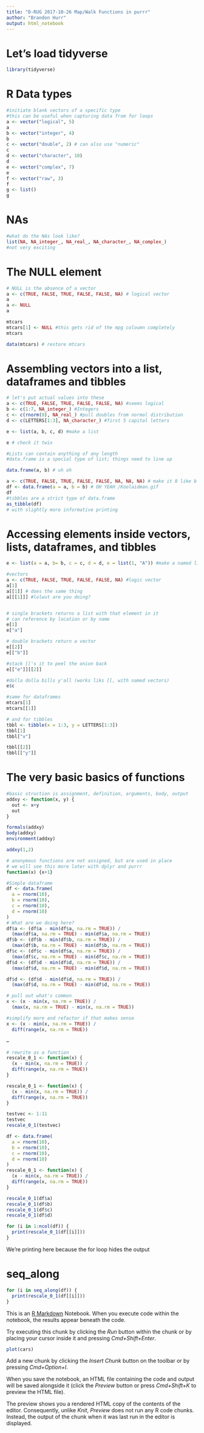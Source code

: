 ```yaml
---
title: "D-RUG 2017-10-26 Map/Walk Functions in purrr"
author: "Brandon Hurr"
output: html_notebook
---
```


# Let's load tidyverse
``` r
library(tidyverse)
```


# R Data types
```r
#initiate blank vectors of a specific type
#this can be useful when capturing data from for loops
a <- vector("logical", 5)
a
b <- vector("integer", 4)
b
c <- vector("double", 2) # can also use "numeric"
c
d <- vector("character", 10)
d
e <- vector("complex", 7)
e
f <- vector("raw", 3)
f
g <- list()
g
```
# NAs
```r
#what do the NAs look like?
list(NA, NA_integer_, NA_real_, NA_character_, NA_complex_)
#not very exciting
```

# The NULL element

``` r
# NULL is the absence of a vector
a <- c(TRUE, FALSE, TRUE, FALSE, FALSE, NA) # logical vector 
a
a <- NULL
a

mtcars
mtcars[1] <- NULL #this gets rid of the mpg coloumn completely
mtcars

data(mtcars) # restore mtcars

```

# Assembling vectors into a list, dataframes and tibbles
```r
# let's put actual values into these
a <- c(TRUE, FALSE, TRUE, FALSE, FALSE, NA) #seems logical 
b <- c(1:7, NA_integer_) #Integers
c <- c(rnorm(8), NA_real_) #pull doubles from normal distribution
d <- c(LETTERS[1:3], NA_character_) #first 5 capital letters

e <- list(a, b, c, d) #make a list

e # check it twix

#Lists can contain anything of any length
#data.frame is a special type of list; things need to line up

data.frame(a, b) # uh oh

a <- c(TRUE, FALSE, TRUE, FALSE, FALSE, NA, NA, NA) # make it 8 like b
df <- data.frame(a = a, b = b) # OH YEAH /Koolaidman.gif
df 
#tibbles are a strict type of data.frame
as_tibble(df)
# with slightly more informative printing
```


# Accessing elements inside vectors, lists, dataframes, and tibbles
``` r
e <- list(a = a, b= b, c = c, d = d, e = list(1, "A")) #make a named list

#vectors
a <- c(TRUE, FALSE, TRUE, FALSE, FALSE, NA) #logic vector 
a[1] 
a[[1]] # does the same thing
a[[[1]]] #lolwut are you doing?


# single brackets returns a list with that element in it
# can reference by location or by name
e[1]
e["a"]

# double brackets return a vector 
e[[2]]
e[["b"]]

#stack [['s it to peel the onion back
e[["e"]][[2]]

#dolla dolla bills y'all (works liks [[, with named vectors)
e$c

#same for dataframes
mtcars[1]
mtcars[[1]]

# and for tibbles
tbbl <- tibble(x = 1:3, y = LETTERS[1:3])
tbbl[1]
tbbl["x"]

tbbl[[2]]
tbbl[["y"]]
```

# The very basic basics of functions

``` r
#basic struction is assignment, definition, arguments, body, output
addxy <- function(x, y) {
  out <- x+y
  out
}

formals(addxy)
body(addxy)
environment(addxy)

addxy(1,2)

# anonymous functions are not assigned, but are used in place
# we will see this more later with dplyr and purrr
function(x) {x+1}

```

``` r
#Simple dataframe
df <- data.frame(
  a = rnorm(10),
  b = rnorm(10),
  c = rnorm(10),
  d = rnorm(10)
)
# What are we doing here?
df$a <- (df$a - min(df$a, na.rm = TRUE)) /  
  (max(df$a, na.rm = TRUE) - min(df$a, na.rm = TRUE))
df$b <- (df$b - min(df$b, na.rm = TRUE)) /  
  (max(df$b, na.rm = TRUE) - min(df$b, na.rm = TRUE))
df$c <- (df$c - min(df$a, na.rm = TRUE)) /  
  (max(df$c, na.rm = TRUE) - min(df$c, na.rm = TRUE))
df$d <- (df$d - min(df$d, na.rm = TRUE)) /  
  (max(df$d, na.rm = TRUE) - min(df$d, na.rm = TRUE))

```


``` r
df$d <- (df$d - min(df$d, na.rm = TRUE)) /  
  (max(df$d, na.rm = TRUE) - min(df$d, na.rm = TRUE))
```


``` r
# pull out what's common
x <- (x - min(x, na.rm = TRUE)) /  
  (max(x, na.rm = TRUE) - min(x, na.rm = TRUE))
```


``` r

#simplify more and refactor if that makes sense
x <- (x - min(x, na.rm = TRUE)) /  
  diff(range(x, na.rm = TRUE))
```

--
``` r
# rewrite as a function
rescale_0_1 <- function(x) {
  (x - min(x, na.rm = TRUE)) /  
  diff(range(x, na.rm = TRUE))
}
```

``` r
rescale_0_1 <- function(x) {
  (x - min(x, na.rm = TRUE)) /  
  diff(range(x, na.rm = TRUE))
}

testvec <- 1:11
testvec
rescale_0_1(testvec)
```

``` r
df <- data.frame(
  a = rnorm(10),
  b = rnorm(10),
  c = rnorm(10),
  d = rnorm(10)
)
rescale_0_1 <- function(x) {
  (x - min(x, na.rm = TRUE)) /  
  diff(range(x, na.rm = TRUE))
}

rescale_0_1(df$a)
rescale_0_1(df$b)
rescale_0_1(df$c)
rescale_0_1(df$d)
```


``` r
for (i in 1:ncol(df)) {
  print(rescale_0_1(df[[i]]))
}
```
We're printing here because the for loop hides the output

# seq_along

``` r
for (i in seq_along(df)) {
  print(rescale_0_1(df[[i]]))
}
```

This is an [R Markdown](http://rmarkdown.rstudio.com) Notebook. When you execute code within the notebook, the results appear beneath the code. 

Try executing this chunk by clicking the *Run* button within the chunk or by placing your cursor inside it and pressing *Cmd+Shift+Enter*. 

```r
plot(cars)
```

Add a new chunk by clicking the *Insert Chunk* button on the toolbar or by pressing *Cmd+Option+I*.

When you save the notebook, an HTML file containing the code and output will be saved alongside it (click the *Preview* button or press *Cmd+Shift+K* to preview the HTML file). 

The preview shows you a rendered HTML copy of the contents of the editor. Consequently, unlike *Knit*, *Preview* does not run any R code chunks. Instead, the output of the chunk when it was last run in the editor is displayed.

